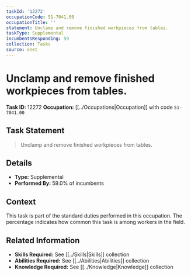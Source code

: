 ```yaml
---
taskId: '12272'
occupationCode: 51-7041.00
occupationTitle: ''
statement: Unclamp and remove finished workpieces from tables.
taskType: Supplemental
incumbentsResponding: 59
collection: Tasks
source: onet
---
```

# Unclamp and remove finished workpieces from tables.

**Task ID:** 12272
**Occupation:** [[../Occupations|Occupation]] with code `51-7041.00`

## Task Statement

> Unclamp and remove finished workpieces from tables.

## Details

- **Type:** Supplemental
- **Performed By:** 59.0% of incumbents

## Context

This task is part of the standard duties performed in this occupation. The percentage indicates how common this task is among workers in the field.

## Related Information

- **Skills Required:** See [[../Skills|Skills]] collection
- **Abilities Required:** See [[../Abilities|Abilities]] collection
- **Knowledge Required:** See [[../Knowledge|Knowledge]] collection
